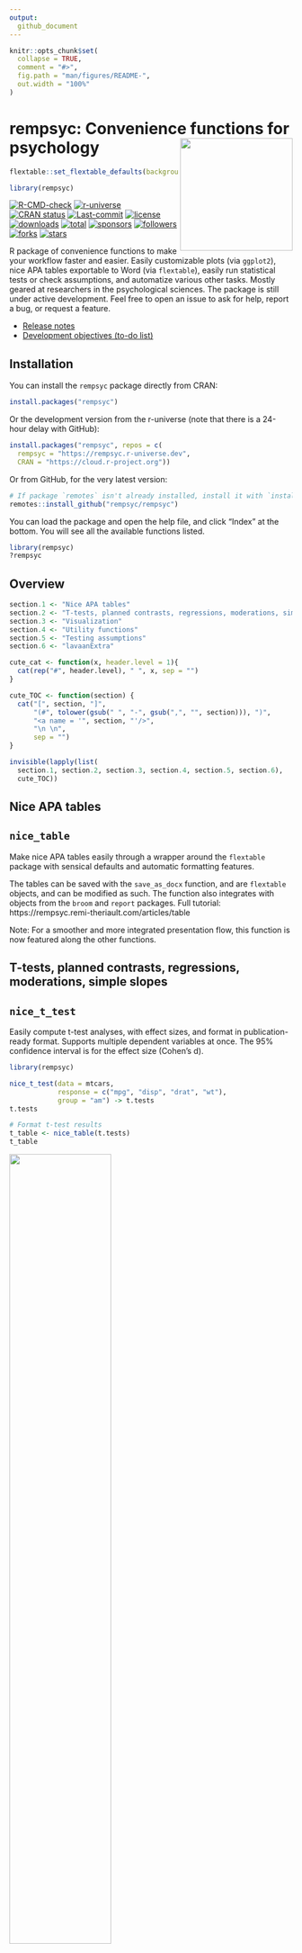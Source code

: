 ```yaml
---
output: 
  github_document
---
```


<!-- README.md is generated from README.Rmd. Please edit that file -->

```r
knitr::opts_chunk$set(
  collapse = TRUE,
  comment = "#>",
  fig.path = "man/figures/README-",
  out.width = "100%"
)
```

# rempsyc: Convenience functions for psychology <img src='man/figures/logo.png' align="right" height="139" style="float:right; height:200px;" />

```r
flextable::set_flextable_defaults(background.color = "white")

library(rempsyc)

```

<!-- badges: start -->
[![R-CMD-check](https://github.com/rempsyc/rempsyc/workflows/R-CMD-check/badge.svg)](https://github.com/rempsyc/rempsyc/actions)
[![r-universe](https://rempsyc.r-universe.dev/badges/rempsyc)](https://rempsyc.r-universe.dev/ui#package:rempsyc)
[![CRAN status](https://www.r-pkg.org/badges/version/rempsyc)](https://cran.r-project.org/package=rempsyc)
[![Last-commit](https://img.shields.io/github/last-commit/rempsyc/rempsyc)](https://github.com/rempsyc/rempsyc/commits/main)
[![license](https://img.shields.io/badge/license-GPL--3-blue.svg)](https://www.gnu.org/licenses/gpl-3.0.en.html)
[![downloads](https://cranlogs.r-pkg.org/badges/rempsyc)](https://shinyus.ipub.com/cranview/)
[![total](https://cranlogs.r-pkg.org/badges/grand-total/rempsyc)](https://shinyus.ipub.com/cranview/)
[![sponsors](https://img.shields.io/github/sponsors/rempsyc)](https://github.com/sponsors/rempsyc)
[![followers](https://img.shields.io/github/followers/rempsyc?style=social)](https://github.com/rempsyc?tab=followers)
[![forks](https://img.shields.io/github/forks/rempsyc/rempsyc?style=social)](https://github.com/rempsyc/rempsyc/network/members)
[![stars](https://img.shields.io/github/stars/rempsyc/rempsyc?style=social)](https://github.com/rempsyc/rempsyc/stargazers)
<!-- badges: end -->

R package of convenience functions to make your workflow faster and easier. Easily customizable plots (via `ggplot2`), nice APA tables exportable to Word (via `flextable`), easily run statistical tests or check assumptions, and automatize various other tasks. Mostly geared at researchers in the psychological sciences. The package is still under active development. Feel free to open an issue to ask for help, report a bug, or request a feature.

- [Release notes](https://rempsyc.remi-theriault.com/news/index.html)
- [Development objectives (to-do list)](https://rempsyc.remi-theriault.com/TODOS.html)

## Installation

You can install the `rempsyc` package directly from CRAN:
``` r
install.packages("rempsyc")
```

Or the development version from the r-universe (note that there is a 24-hour delay with GitHub):
``` r
install.packages("rempsyc", repos = c(
  rempsyc = "https://rempsyc.r-universe.dev",
  CRAN = "https://cloud.r-project.org"))
```

Or from GitHub, for the very latest version:
``` r
# If package `remotes` isn't already installed, install it with `install.packages("remotes")`
remotes::install_github("rempsyc/rempsyc")
```
You can load the package and open the help file, and click "Index" at the bottom. You will see all the available functions listed.

``` r
library(rempsyc)
?rempsyc
```

## Overview

```r

section.1 <- "Nice APA tables"
section.2 <- "T-tests, planned contrasts, regressions, moderations, simple slopes"
section.3 <- "Visualization"
section.4 <- "Utility functions"
section.5 <- "Testing assumptions"
section.6 <- "lavaanExtra"

cute_cat <- function(x, header.level = 1){ 
  cat(rep("#", header.level), " ", x, sep = "")
}

cute_TOC <- function(section) {
  cat("[", section, "]",
      "(#", tolower(gsub(" ", "-", gsub(",", "", section))), ")",
      "<a name = '", section, "'/>",
      "\n \n",
      sep = "")
}

invisible(lapply(list(
  section.1, section.2, section.3, section.4, section.5, section.6), 
  cute_TOC))

```

## Nice APA tables

## `nice_table`

Make nice APA tables easily through a wrapper around the `flextable` package with sensical defaults and automatic formatting features.

The tables can be saved with the `save_as_docx` function, and are `flextable` objects, and can be modified as such. The function also integrates with objects from the `broom` and `report` packages. Full tutorial: https://rempsyc.remi-theriault.com/articles/table

Note: For a smoother and more integrated presentation flow, this function is now featured along the other functions.

## T-tests, planned contrasts, regressions, moderations, simple slopes

## `nice_t_test`

Easily compute t-test analyses, with effect sizes, and format in publication-ready format. Supports multiple dependent variables at once. The 95% confidence interval is for the effect size (Cohen's d).

```r
library(rempsyc)

nice_t_test(data = mtcars,
            response = c("mpg", "disp", "drat", "wt"),
            group = "am") -> t.tests
t.tests

# Format t-test results
t_table <- nice_table(t.tests)
t_table
```

<img src="man/figures/README-t_table-1.png" width="60%" />

```r
# Save to word
save_as_docx(t_table, path = "D:/R treasures/t_tests.docx")
```

Full tutorial: https://rempsyc.remi-theriault.com/articles/t-test

## `nice_contrasts `

Easily compute regression with planned contrast analyses (pairwise comparisons similar to t-tests but more powerful when more than 2 groups), and format in publication-ready format. Supports multiple dependent variables at once (but supports only three groups for the moment). In this particular case, the confidence intervals are bootstraped around the Robust Cohen's d.

```r
nice_contrasts(data = mtcars,
               response = c("mpg", "disp"),
               group = "cyl",
               covariates = "hp") -> contrasts
contrasts

# Format contrasts results
nice_table(contrasts, highlight = .001)
```

<img src="man/figures/README-contrasts_table-1.png" width="70%" />

Full tutorial: https://rempsyc.remi-theriault.com/articles/contrasts

## `nice_mod`

Easily compute moderation analyses, with effect sizes, and format in publication-ready format. Supports multiple dependent variables and covariates at once.

```r
nice_mod(data = mtcars,
         response = c("mpg", "disp"),
         predictor = "gear",
         moderator = "wt") -> moderations
moderations

# Format moderation results
nice_table(moderations, highlight = TRUE)
```

<img src="man/figures/README-mod_table-1.png" width="70%" />

Full tutorial: https://rempsyc.remi-theriault.com/articles/moderation

## `nice_lm`

For more complicated models not supported by `nice_mod`, one can define the model in the traditional way and feed it to `nice_lm` instead. Supports multiple `lm` models as well.

```r

model1 <- lm(mpg ~ cyl + wt * hp, mtcars)
model2 <- lm(qsec ~ disp + drat * carb, mtcars)
nice_lm(list(model1, model2))

```

Full tutorial: https://rempsyc.remi-theriault.com/articles/moderation

## `nice_slopes`

Easily compute simple slopes in moderation analysis, with effect sizes, and format in publication-ready format. Supports multiple dependent variables and covariates at once.

```r
nice_slopes(data = mtcars,
            response = c("mpg", "disp"),
            predictor = "gear",
            moderator = "wt") -> simple.slopes
simple.slopes

# Format simple slopes results
nice_table(simple.slopes)
```

<img src="man/figures/README-slopes_table-1.png" width="80%" />

Full tutorial: https://rempsyc.remi-theriault.com/articles/moderation

## `nice_lm_slopes`

For more complicated models not supported by `nice_slopes`, one can define the model in the traditional way and feed it to `nice_lm_slopes` instead. Supports multiple `lm` models as well, but the predictor and moderator need to be the same for these models (the dependent variable can change).

```r
model1 <- lm(mpg ~ gear * wt, mtcars)
model2 <- lm(disp ~ gear * wt, mtcars)
my.models <- list(model1, model2)
nice_lm_slopes(my.models, predictor = "gear", moderator = "wt")
```

Full tutorial: https://rempsyc.remi-theriault.com/articles/moderation

## Visualization

All plots can be saved with the `ggplot2::ggsave()` function. They are `ggplot2` objects so can be modified as such. 

## `nice_violin`

Make nice violin plots easily with 95% bootstrapped confidence intervals.

```r
nice_violin(data = ToothGrowth,
            group = "dose",
            response = "len",
            xlabels = c("Low", "Medium", "High"),
            comp1 = 1,
            comp2 = 3,
            has.d = TRUE,
            d.y = 30)

# Save plot
ggplot2::ggsave('niceplot.pdf', width = 7, height = 7, unit = 'in', 
                dpi = 300, path = "D:/R treasures/")
```

Full tutorial: https://rempsyc.remi-theriault.com/articles/violin

## `nice_scatter`

Make nice scatter plots easily.

```r
nice_scatter(data = mtcars,
             predictor = "wt",
             response = "mpg",
             has.confband = TRUE,
             has.r = TRUE,
             has.p = TRUE)

nice_scatter(data = mtcars,
             predictor = "wt",
             response = "mpg",
             group = "cyl",
             has.confband = TRUE)
```

Full tutorial: https://rempsyc.remi-theriault.com/articles/scatter

## `overlap_circle `

Interpolating the Inclusion of the Other in the Self Scale (self-other merging) easily.

```r

# Score of 3.5 (25% overlap)
overlap_circle(3.5)

# Score of 6.84 (81.8% overlap)
overlap_circle(6.84)
```

Full tutorial: https://rempsyc.remi-theriault.com/articles/circles

## `cormatrix_excel`

Easily output a correlation matrix and export it to Microsoft Excel, with the first row and column frozen, and correlation coefficients colour-coded based on their effect size (0.0-0.2: small (pink/light blue); 0.2-0.4: medium (orange/blue); 0.4-1.0: large (red/dark blue)).

```r

cormatrix_excel(infert, "cormatrix1")

```

<img src="man/figures/cormatrix.png" width="80%" />
<img src="man/figures/cormatrix2.png" width="80%" />

## Utility functions

## `nice_na`

Nicely reports NA values according to existing guidelines (i.e, reporting absolute or percentage of item-based missing values, plus each scale's maximum amount of missing values for a given participant). Accordingly, allows specifying a list of columns representing questionnaire items to produce a questionnaire-based report of missing values.

```r
# Create synthetic data frame for the demonstration
set.seed(50)
df <- data.frame(scale1_Q1 = c(sample(c(NA, 1:6), replace = TRUE), NA, NA),
                 scale1_Q2 = c(sample(c(NA, 1:6), replace = TRUE), NA, NA),
                 scale1_Q3 = c(sample(c(NA, 1:6), replace = TRUE), NA, NA),
                 scale2_Q1 = c(sample(c(NA, 1:6), replace = TRUE), NA, NA),
                 scale2_Q2 = c(sample(c(NA, 1:6), replace = TRUE), NA, NA),
                 scale2_Q3 = c(sample(c(NA, 1:6), replace = TRUE), NA, NA),
                 scale3_Q1 = c(sample(c(NA, 1:6), replace = TRUE), NA, NA),
                 scale3_Q2 = c(sample(c(NA, 1:6), replace = TRUE), NA, NA),
                 scale3_Q3 = c(sample(c(NA, 1:6), replace = TRUE), NA, NA))

# Then select your scales by name
nice_na(df, scales = c("scale1", "scale2", "scale3"))

# Or whole dataframe
nice_na(df)

```

## `extract_duplicates`

Extracts ALL duplicates (including the first one, contrary to `duplicated` or `dplyr::distinct`) to a data frame for visual inspection.

```r
df1 <- data.frame(
   id = c(1, 2, 3, 1, 3),
   item1 = c(NA, 1, 1, 2, 3),
   item2 = c(NA, 1, 1, 2, 3),
   item3 = c(NA, 1, 1, 2, 3)
)
df1

extract_duplicates(df1, id = "id")
```

## `best_duplicate`

Extracts the "best" duplicate: the one with the fewer number of missing values (in case of ties, picks the first one).

```r
best_duplicate(df1, id = "id")
```

## `scale_mad`

Scale and center ("standardize") data based on the median absolute deviation.

```r
scale_mad(mtcars$mpg)
```

## `find_mad`

Identify outliers based on (e.g.,) 3 median absolute deviations (MAD).

```r
find_mad(data = mtcars, col.list = names(mtcars), criteria = 3)
```

## `winsorize_mad`

Winsorize outliers based on (e.g.,) 3 median absolute deviations (MAD).

```r
winsorize_mad(mtcars$qsec, criteria = 3)
```

## `nice_reverse`

Easily recode scores (reverse-score), typically for questionnaire answers.

```r
# Reverse score of 5 with a maximum score of 5
nice_reverse(5, 5)

# Reverse scores with maximum = 4 and minimum = 0
nice_reverse(1:4, 4, min = 0)

# Reverse scores with maximum = 3 and minimum = -3
nice_reverse(-3:3, 3, min = -3)
```

## `format_value`

Easily format *p* or *r* values. Note: converts to `character` class for use in figures or manuscripts to accommodate e.g., "< .001".

```r
format_p(0.0041231)
format_p(t.tests$p)
format_r(moderations$sr2)
format_d(t.tests$d)
```

## `nice_randomize`

Randomize easily with different designs.

```r

# Specify design, number of conditions, number of participants, and names of conditions:
nice_randomize(design = "between", Ncondition = 4, n = 8,
               condition.names = c("BP","CX","PZ","ZL"))

# Within-Group Design
nice_randomize(design = "within", Ncondition = 3, n = 3,
               condition.names = c("SV","AV","ST"))
```

Full tutorial: https://rempsyc.remi-theriault.com/articles/randomize

## Testing assumptions

## `nice_assumptions `

Test linear regression assumptions easily with a nice summary table.

```r

# Create regression model
model <- lm(mpg ~ wt * cyl + gear, data = mtcars)
# View results
View(nice_assumptions(model))
```

<img src="man/figures/assumptions_table.png" width="70%" />

Full tutorial: https://rempsyc.remi-theriault.com/articles/assumptions

## `nice_normality `

Easily make nice density and QQ plots per-group.

```r
nice_normality(data = iris,
               variable = "Sepal.Length",
               group = "Species",
               grid = FALSE,
               shapiro = TRUE,
               histogram = TRUE)
```

Full tutorial: https://rempsyc.remi-theriault.com/articles/assumptions

## `nice_var `

Obtain variance per group as well as check for the rule of thumb of one group having variance four times bigger than any of the other groups.

```r
nice_var(data = iris,
         variable = "Sepal.Length",
         group = "Species")
```

Full tutorial: https://rempsyc.remi-theriault.com/articles/assumptions

## `nice_varplot`

Attempt to visualize variance per group.

```r
nice_varplot(data = iris,
             variable = "Sepal.Length",
             group = "Species")
```

Full tutorial: https://rempsyc.remi-theriault.com/articles/assumptions

## `lavaanExtra`

For an alternative, vector-based syntax to `lavaan` (a latent variable analysis/structural equation modeling package), as well as other convenience functions such as naming paths and defining indirect links automatically, see my other package, `lavaanExtra`.

https://lavaanExtra.remi-theriault.com/

## Support me and this package

Thank you for your support. You can support me and this package here: https://github.com/sponsors/rempsyc
